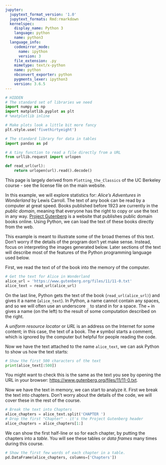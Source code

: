 ```yaml
---
jupyter:
  jupytext_format_version: '1.0'
  jupytext_formats: Rmd:rmarkdown
  kernelspec:
    display_name: Python 3
    language: python
    name: python3
  language_info:
    codemirror_mode:
      name: ipython
      version: 3
    file_extension: .py
    mimetype: text/x-python
    name: python
    nbconvert_exporter: python
    pygments_lexer: ipython3
    version: 3.6.5
---
```


```python
# HIDDEN
# The standard set of libraries we need
import numpy as np
import matplotlib.pyplot as plt
# %matplotlib inline

# Make plots look a little bit more fancy
plt.style.use('fivethirtyeight')

# The standard library for data in tables
import pandas as pd

# A tiny function to read a file directly from a URL
from urllib.request import urlopen

def read_url(url):
    return urlopen(url).read().decode()
```

This page is largely derived from `Plotting_the_Classics` of the UC Berkeley
course \- see the license file on the main website.

In this example, we will explore statistics for: *Alice's Adventures in
Wonderland* by Lewis Carroll.  The text of any book can be read by a computer
at great speed.  Books published before 1923 are currently in the *public
domain*, meaning that everyone has the right to copy or use the text in any
way. [Project Gutenberg](http://www.gutenberg.org/) is a website that
publishes public domain books online. Using Python, we can load the text of
these books directly from the web.

This example is meant to illustrate some of the broad themes of this text.
Don't worry if the details of the program don't yet make sense. Instead, focus
on interpreting the images generated below. Later sections of the text will
describe most of the features of the Python programming language used below.

First, we read the text of of the book into the memory of the computer.

```python
# Get the text for Alice in Wonderland
alice_url = 'https://www.gutenberg.org/files/11/11-0.txt'
alice_text = read_url(alice_url)
```

On the last line, Python gets the text of the book (`read_url(alice_url)`) and
gives it a name (`alice_text`). In Python, a name cannot contain any spaces,
and so we will often use an underscore `_` to stand in for a space. The `=` in
gives a name (on the left) to the result of some computation
described on the right.

A *uniform resource locator* or *URL* is an address on the Internet for some
content; in this case, the text of a book. The `#` symbol starts a comment,
which is ignored by the computer but helpful for people reading the code.

Now we have the text attached to the name `alice_text`, we can ask Python to
show us how the text starts:

```python
# Show the first 500 characters of the text
print(alice_text[:500])
```

You might want to check this is the same as the text you see by opening the
URL in your browser:
[https://www.gutenberg.org/files/11/11-0.txt](https://www.gutenberg.org/files/11/11-0.txt).


Now we have the text in memory, we can start to analyze it.  First we break
the text into chapters.  Don't worry about the details of the code, we will
cover these in the rest of the course.

```python
# Break the text into Chapters
alice_chapters = alice_text.split('CHAPTER ')
# Drop the first "Chapter" - it's the Project Gutenberg header
alice_chapters = alice_chapters[1:]
```

We can show the first half-line or so for each chapter, by putting the
chapters into a *table*.  You will see these tables or *data frames* many
times during this course.

```python
# Show the first few words of each chapter in a table.
pd.DataFrame(alice_chapters, columns=['Chapters'])
```
